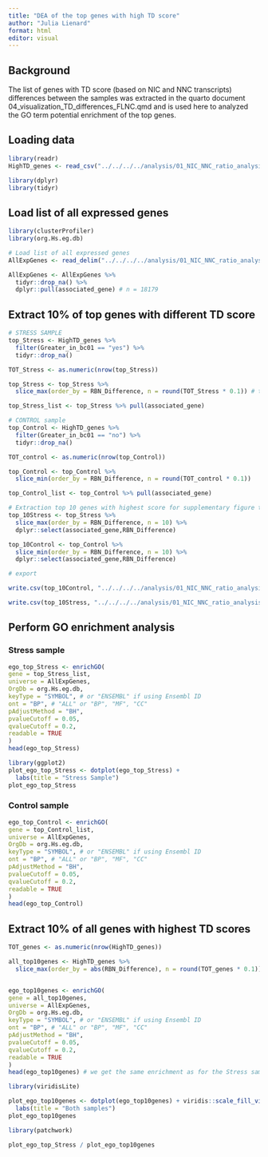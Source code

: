 ```yaml
---
title: "DEA of the top genes with high TD score"
author: "Julia Lienard"
format: html
editor: visual
---
```


## Background

The list of genes with TD score (based on NIC and NNC transcripts) differences between the samples was extracted in the quarto document 04_visualization_TD_differences_FLNC.qmd and is used here to analyzed the GO term potential enrichment of the top genes.

## Loading data

```r
library(readr)
HighTD_genes <- read_csv("../../../../analysis/01_NIC_NNC_ratio_analysis/04_visualization_TD_differences_FLNC/TD_highTDscore_min5FLNC.csv")
```

```r
library(dplyr)
library(tidyr)
```

## Load list of all expressed genes

```r
library(clusterProfiler)
library(org.Hs.eg.db)

# Load list of all expressed genes
AllExpGenes <- read_delim("../../../../analysis/01_NIC_NNC_ratio_analysis/02_Common_genes_classificationSQ_noRound_FLNC/02_output/bc01bc02common_genes_RBN_diff_FLNC.txt", delim = "\t")

AllExpGenes <- AllExpGenes %>%
  tidyr::drop_na() %>% 
  dplyr::pull(associated_gene) # n = 18179
```

## Extract 10% of top genes with different TD score

```r
# STRESS SAMPLE
top_Stress <- HighTD_genes %>%
  filter(Greater_in_bc01 == "yes") %>%
  tidyr::drop_na() 

TOT_Stress <- as.numeric(nrow(top_Stress))

top_Stress <- top_Stress %>%
  slice_max(order_by = RBN_Difference, n = round(TOT_Stress * 0.1)) # take 10% of top genes with TD score difference (higher in Stress

top_Stress_list <- top_Stress %>% pull(associated_gene)

# CONTROL sample
top_Control <- HighTD_genes %>%
  filter(Greater_in_bc01 == "no") %>%
  tidyr::drop_na() 

TOT_control <- as.numeric(nrow(top_Control))

top_Control <- top_Control %>% 
  slice_min(order_by = RBN_Difference, n = round(TOT_control * 0.1))

top_Control_list <- top_Control %>% pull(associated_gene)
```

```r
# Extraction top 10 genes with highest score for supplementary figure thesis
top_10Stress <- top_Stress %>%
  slice_max(order_by = RBN_Difference, n = 10) %>%
  dplyr::select(associated_gene,RBN_Difference)

top_10Control <- top_Control %>% 
  slice_min(order_by = RBN_Difference, n = 10) %>%
  dplyr::select(associated_gene,RBN_Difference)

# export

write.csv(top_10Control, "../../../../analysis/01_NIC_NNC_ratio_analysis/03_NIC_NNC_ratio_using_R_FLNC/top10_highTD_control.csv")

write.csv(top_10Stress, "../../../../analysis/01_NIC_NNC_ratio_analysis/03_NIC_NNC_ratio_using_R_FLNC/top10_highTD_stress.csv")
```

## Perform GO enrichment analysis

### Stress sample

```r
ego_top_Stress <- enrichGO(
gene = top_Stress_list,
universe = AllExpGenes,
OrgDb = org.Hs.eg.db,
keyType = "SYMBOL", # or "ENSEMBL" if using Ensembl ID
ont = "BP", # "ALL" or "BP", "MF", "CC"
pAdjustMethod = "BH",
pvalueCutoff = 0.05,
qvalueCutoff = 0.2,
readable = TRUE
)
head(ego_top_Stress)
```

```r
library(ggplot2)
plot_ego_top_Stress <- dotplot(ego_top_Stress) + 
  labs(title = "Stress Sample")
plot_ego_top_Stress 
```

### Control sample

```r
ego_top_Control <- enrichGO(
gene = top_Control_list,
universe = AllExpGenes,
OrgDb = org.Hs.eg.db,
keyType = "SYMBOL", # or "ENSEMBL" if using Ensembl ID
ont = "BP", # "ALL" or "BP", "MF", "CC"
pAdjustMethod = "BH",
pvalueCutoff = 0.05,
qvalueCutoff = 0.2,
readable = TRUE
)
head(ego_top_Control)
```

## Extract 10% of all genes with highest TD scores

```r
TOT_genes <- as.numeric(nrow(HighTD_genes))

all_top10genes <- HighTD_genes %>%
  slice_max(order_by = abs(RBN_Difference), n = round(TOT_genes * 0.1)) %>% pull(associated_gene)


ego_top10genes <- enrichGO(
gene = all_top10genes,
universe = AllExpGenes,
OrgDb = org.Hs.eg.db,
keyType = "SYMBOL", # or "ENSEMBL" if using Ensembl ID
ont = "BP", # "ALL" or "BP", "MF", "CC"
pAdjustMethod = "BH",
pvalueCutoff = 0.05,
qvalueCutoff = 0.2,
readable = TRUE
)
head(ego_top10genes) # we get the same enrichment as for the Stress sample alone.
```

```r
library(viridisLite)

plot_ego_top10genes <- dotplot(ego_top10genes) + viridis::scale_fill_viridis() + 
  labs(title = "Both samples")
plot_ego_top10genes 
```

```r
library(patchwork)

plot_ego_top_Stress / plot_ego_top10genes
```
